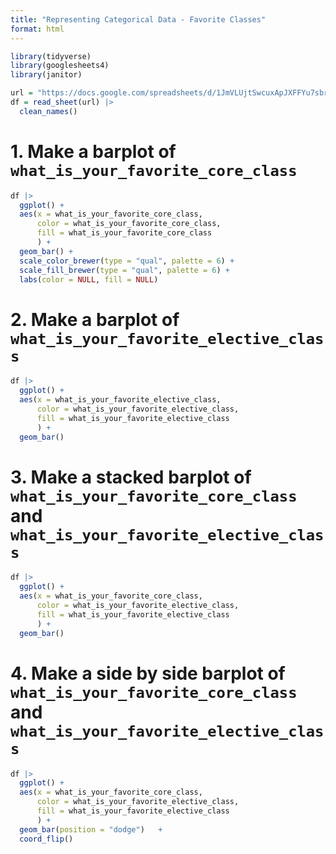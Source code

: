 ```yaml
---
title: "Representing Categorical Data - Favorite Classes"
format: html
---
```


```r
library(tidyverse)
library(googlesheets4)
library(janitor)
```

```r
url = "https://docs.google.com/spreadsheets/d/1JmVLUjtSwcuxApJXFFYu7sbre7s0pHjOfz2bmnwDMnQ/edit?usp=sharing"
df = read_sheet(url) |> 
  clean_names()
```

# 1. Make a barplot of `what_is_your_favorite_core_class`

```r
df |> 
  ggplot() +
  aes(x = what_is_your_favorite_core_class,
      color = what_is_your_favorite_core_class,
      fill = what_is_your_favorite_core_class
      ) +
  geom_bar() +
  scale_color_brewer(type = "qual", palette = 6) +
  scale_fill_brewer(type = "qual", palette = 6) + 
  labs(color = NULL, fill = NULL)
```

# 2. Make a barplot of `what_is_your_favorite_elective_class`

```r
df |> 
  ggplot() +
  aes(x = what_is_your_favorite_elective_class,
      color = what_is_your_favorite_elective_class,
      fill = what_is_your_favorite_elective_class
      ) +
  geom_bar()
```

# 3. Make a stacked barplot of `what_is_your_favorite_core_class` and `what_is_your_favorite_elective_class`

```r
df |> 
  ggplot() +
  aes(x = what_is_your_favorite_core_class,
      color = what_is_your_favorite_elective_class,
      fill = what_is_your_favorite_elective_class
      ) +
  geom_bar() 
```

# 4. Make a side by side barplot of `what_is_your_favorite_core_class` and `what_is_your_favorite_elective_class`

```r
df |> 
  ggplot() +
  aes(x = what_is_your_favorite_core_class,
      color = what_is_your_favorite_elective_class,
      fill = what_is_your_favorite_elective_class
      ) +
  geom_bar(position = "dodge")   +
  coord_flip()
```
